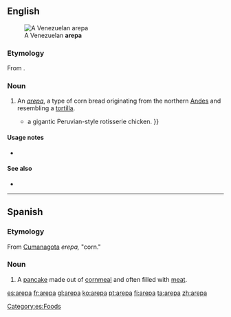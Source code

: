 ==English==
[[File:Arepa_asada.JPG|thumb|A Venezuelan '''arepa''']]

===Etymology===
From {{etyl|es|en}} {{term|lang=es|arepa}}.

===Noun===
{{en-noun}}

# An ''[[#Spanish|arepa]]'', a type of corn bread originating from the northern [[Andes]] and resembling a [[tortilla]].
#* {{quote-news|2009|January 25|Kris Ensminger|On the Cheap|New York Times|url=http://www.nytimes.com/2009/01/25/nyregion/thecity/25rest.html
|passage=The menu darts among Latin American cuisines like '''arepas''', empanadas (a duo) and {{...|Luz’s most popular dish,}} a gigantic Peruvian-style rotisserie chicken. }}

====Usage notes====
* {{U:en:foreignism|Spanish}}

====See also====
* {{pedialite}}

----

==Spanish==
===Etymology===
From [[w:Cumanagota language|Cumanagota]] ''erepa,'' "corn." 
===Noun===
{{es-noun|f}}

# A [[pancake]] made out of [[cornmeal]] and often filled with [[meat]].

[[Category:es:Foods]]

[[es:arepa]]
[[fr:arepa]]
[[gl:arepa]]
[[ko:arepa]]
[[pt:arepa]]
[[fi:arepa]]
[[ta:arepa]]
[[zh:arepa]]